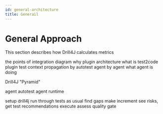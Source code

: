 ```yaml
---
id: general-architecture
title: Generail
---
```


# General Approach

This section describes how Drill4J calculates metrics

the points of integration diagram
why plugin architecture
what is test2code plugin
test context propagation
by autotest agent
by agent
what agent is doing

Drill4J "Pyramid"

agent
autotest agent
runtime

setup drill4j
run through tests as usual
find gaps
make increment
see risks, get test recommendations
execute
assess quality gate

